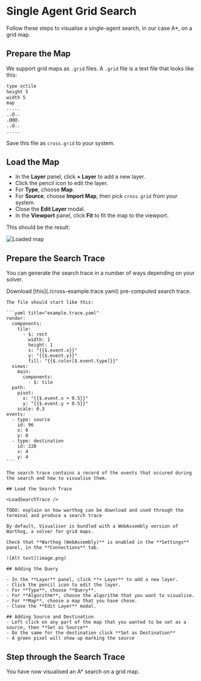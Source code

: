 
# Single Agent Grid Search

Follow these steps to visualise a single-agent search, in our case A\*, on a grid map.

## Prepare the Map

We support grid maps as `.grid` files. A `.grid` file is a text file that looks like this:

```txt title="cross.grid"
type octile
height 5
width 5
map
.....
..@..
.@@@.
..@..
.....
```

Save this file as `cross.grid` to your system.

## Load the Map

- In the **Layer** panel, click **+ Layer** to add a new layer.
- Click the pencil icon to edit the layer.
- For **Type**, choose **Map**.
- For **Source**, choose **Import Map**, then pick `cross.grid` from your system.
- Close the **Edit Layer** modal.
- In the **Viewport** panel, click **Fit** to fit the map to the viewport.

This should be the result:

![Loaded map](load-grid.png)

## Prepare the Search Trace

You can generate the search trace in a number of ways depending on your solver.

<Tabs>
  <TabItem value="raw" label="Demo Search Trace">
    Download [this](./cross-example.trace.yaml) pre-computed search trace.

    The file should start like this:

    ```yaml title="example.trace.yaml"
    render:
      components:
        tile:
          - $: rect
            width: 1
            height: 1
            x: "{{$.event.x}}"
            y: "{{$.event.y}}"
            fill: "{{$.color[$.event.type]}}"
      views:
        main:
          components:
            - $: tile
      path:
        pivot:
          x: "{{$.event.x + 0.5}}"
          y: "{{$.event.y + 0.5}}"
        scale: 0.3
    events:
      - type: source
        id: 96
        x: 0
        y: 0
      - type: destination
        id: 228
        x: 4
        y: 4
    ```

    The search trace contains a record of the events that occured during the search and how to visualise them.

    ## Load the Search Trace

    <LoadSearchTrace />

  </TabItem>
  <TabItem value="warthog" label="Warthog">

    TODO: explain on how warthog can be download and used through the terminal and produce a search trace

  </TabItem>
  <TabItem value="query" label="Query">

    By default, Visualiser is bundled with a WebAssembly version of Warthog, a solver for grid maps.

    Check that **Warthog (WebAssembly)** is enabled in the **Settings** panel, in the **Connections** tab.

    ![Alt text](image.png)

    ## Adding the Query

    - In the **Layer** panel, click **+ Layer** to add a new layer.
    - Click the pencil icon to edit the layer.
    - For **Type**, choose **Query**.
    - For **Algorithm**, choose the algorithm that you want to visualise.
    - For **Map**, choose a map that you have chose.
    - Close the **Edit Layer** modal.

    ## Adding Source and Destination
    - Left click on any part of the map that you wanted to be set as a source, then **Set as Source**
    - Do the same for the destination click **Set as Destination**
    - A green pixel will show up marking the source

  </TabItem>
</Tabs>

## Step through the Search Trace

<StepThroughSearchTrace />

You have now visualised an A\* search on a grid map.
